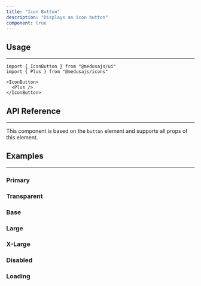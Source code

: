 ```yaml
---
title: "Icon Button"
description: "Displays an icon button"
component: true
---
```


<ComponentExample name="icon-button-demo" />

## Usage

---

```tsx
import { IconButton } from "@medusajs/ui"
import { Plus } from "@medusajs/icons"
```

```tsx
<IconButton>
  <Plus />
</IconButton>
```

## API Reference

---

This component is based on the `button` element and supports all props of this element.

<ComponentProps component="icon-button" />

## Examples

---

### Primary

<ComponentExample name="icon-button-primary" />

### Transparent

<ComponentExample name="icon-button-transparent" />

### Base

<ComponentExample name="icon-button-base" />

### Large

<ComponentExample name="icon-button-large" />

### X-Large

<ComponentExample name="icon-button-xlarge" />

### Disabled

<ComponentExample name="icon-button-disabled" />

### Loading

<ComponentExample name="icon-button-loading" />